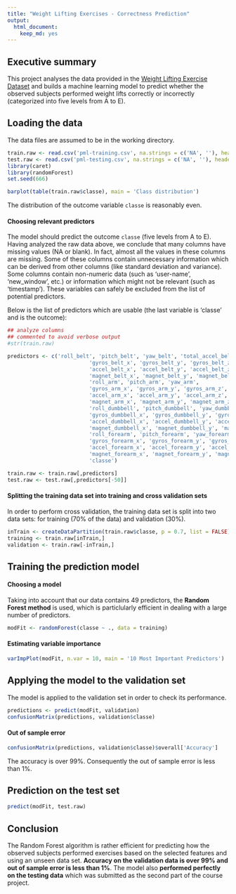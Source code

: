 ```yaml
---
title: "Weight Lifting Exercises - Correctness Prediction"
output:
  html_document:
    keep_md: yes
---
```


## Executive summary

This project analyses the data provided in the [Weight Lifting Exercise Dataset](http://groupware.les.inf.puc-rio.br/har) and builds a machine learning model to predict whether the observed subjects performed weight lifts correctly or incorrectly (categorized into five levels from A to E).


## Loading the data

The data files are assumed to be in the working directory.

```r
train.raw <- read.csv('pml-training.csv', na.strings = c('NA', ''), header = TRUE)
test.raw <- read.csv('pml-testing.csv', na.strings = c('NA', ''), header = TRUE)
library(caret)
library(randomForest)
set.seed(666)

barplot(table(train.raw$classe), main = 'Class distribution')
```

The distribution of the outcome variable `classe` is reasonably even.

#### Choosing relevant predictors

The model should predict the outcome `classe` (five levels from A to E). Having analyzed the raw data above, we conclude that many columns have missing values (NA or blank). In fact, almost all the values in these columns are missing. Some of these columns contain unnecessary information which can be derived from other columns (like standard deviation and variance). Some columns contain non-numeric data (such as 'user-name', 'new_window', etc.) or information which might not be relevant (such as 'timestamp'). These variables can safely be excluded from the list of potential predictors.

Below is the list of predictors which are usable (the last variable is 'classe' and is the outcome):

```r
## analyze columns
## commented to avoid verbose output
#str(train.raw)

predictors <- c('roll_belt', 'pitch_belt', 'yaw_belt', 'total_accel_belt',
                          'gyros_belt_x', 'gyros_belt_y', 'gyros_belt_z',
                          'accel_belt_x', 'accel_belt_y', 'accel_belt_z',
                          'magnet_belt_x', 'magnet_belt_y', 'magnet_belt_z',
                          'roll_arm', 'pitch_arm', 'yaw_arm', 
                          'gyros_arm_x', 'gyros_arm_y', 'gyros_arm_z', 
                          'accel_arm_x', 'accel_arm_y', 'accel_arm_z',
                          'magnet_arm_x', 'magnet_arm_y', 'magnet_arm_z',
                          'roll_dumbbell', 'pitch_dumbbell', 'yaw_dumbbell',
                          'gyros_dumbbell_x', 'gyros_dumbbell_y', 'gyros_dumbbell_z',
                          'accel_dumbbell_x', 'accel_dumbbell_y', 'accel_dumbbell_z',
                          'magnet_dumbbell_x', 'magnet_dumbbell_y', 'magnet_dumbbell_z',
                          'roll_forearm', 'pitch_forearm', 'yaw_forearm',
                          'gyros_forearm_x', 'gyros_forearm_y', 'gyros_forearm_z',
                          'accel_forearm_x', 'accel_forearm_y', 'accel_forearm_z',
                          'magnet_forearm_x', 'magnet_forearm_y', 'magnet_forearm_z',
                          'classe')

train.raw <- train.raw[,predictors]
test.raw <- test.raw[,predictors[-50]]
```

#### Splitting the training data set into training and cross validation sets

In order to perform cross validation, the training data set is split into two data sets: for training (70% of the data) and validation (30%).

```r
inTrain <- createDataPartition(train.raw$classe, p = 0.7, list = FALSE)
training <- train.raw[inTrain,]
validation <- train.raw[-inTrain,]
```

## Training the prediction model

#### Choosing a model

Taking into account that our data contains 49 predictors, the **Random Forest method** is used, which is particlularly efficient in dealing with a large number of predictors.

```r
modFit <- randomForest(classe ~ ., data = training)
```

#### Estimating variable importance

```r
varImpPlot(modFit, n.var = 10, main = '10 Most Important Predictors')
```

## Applying the model to the validation set

The model is applied to the validation set in order to check its performance.

```r
predictions <- predict(modFit, validation)
confusionMatrix(predictions, validation$classe)
```

#### Out of sample error

```r
confusionMatrix(predictions, validation$classe)$overall['Accuracy']
```

The accuracy is over 99%. Consequently the out of sample error is less than 1%.

## Prediction on the test set

```r
predict(modFit, test.raw)
```

## Conclusion

The Random Forest algorithm is rather efficient for predicting how the observed subjects performed exercises based on the selected features and using an unseen data set.
**Accuracy on the validation data is over 99% and out of sample error is less than 1%**. The model also **performed perfectly on the testing data** which was submitted as the second part of the course project.
